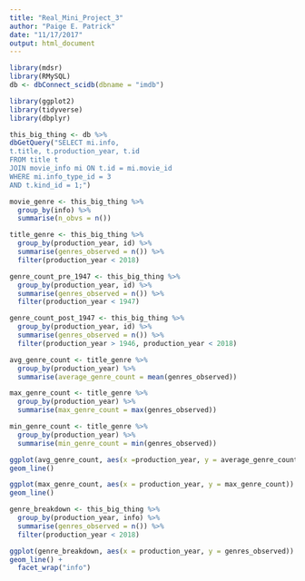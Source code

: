 ```yaml
---
title: "Real_Mini_Project_3"
author: "Paige E. Patrick"
date: "11/17/2017"
output: html_document
---
```


```r
library(mdsr)
library(RMySQL)
db <- dbConnect_scidb(dbname = "imdb")
```

```r
library(ggplot2)
library(tidyverse)
library(dbplyr)
```

```r
this_big_thing <- db %>%
dbGetQuery("SELECT mi.info, 
t.title, t.production_year, t.id
FROM title t
JOIN movie_info mi ON t.id = mi.movie_id
WHERE mi.info_type_id = 3
AND t.kind_id = 1;")
```

```r
movie_genre <- this_big_thing %>%
  group_by(info) %>%
  summarise(n_obvs = n())
```

```r
title_genre <- this_big_thing %>%
  group_by(production_year, id) %>%
  summarise(genres_observed = n()) %>%
  filter(production_year < 2018)
```

```r
genre_count_pre_1947 <- this_big_thing %>%
  group_by(production_year, id) %>%
  summarise(genres_observed = n()) %>%
  filter(production_year < 1947)
```

```r
genre_count_post_1947 <- this_big_thing %>%
  group_by(production_year, id) %>%
  summarise(genres_observed = n()) %>%
  filter(production_year > 1946, production_year < 2018)
```

```r
avg_genre_count <- title_genre %>%
  group_by(production_year) %>%
  summarise(average_genre_count = mean(genres_observed))
```

```r
max_genre_count <- title_genre %>%
  group_by(production_year) %>%
  summarise(max_genre_count = max(genres_observed))
```

```r
min_genre_count <- title_genre %>%
  group_by(production_year) %>%
  summarise(min_genre_count = min(genres_observed))
```

```r
ggplot(avg_genre_count, aes(x =production_year, y = average_genre_count)) +
geom_line()
```

```r
ggplot(max_genre_count, aes(x = production_year, y = max_genre_count)) +
geom_line()
```

```r
genre_breakdown <- this_big_thing %>%
  group_by(production_year, info) %>%
  summarise(genres_observed = n()) %>%
  filter(production_year < 2018)
```

```r
ggplot(genre_breakdown, aes(x = production_year, y = genres_observed)) +
geom_line() +
  facet_wrap("info")
```

```r

```

















